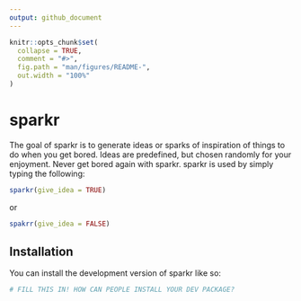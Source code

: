 ```yaml
---
output: github_document
---
```


<!-- README.md is generated from README.Rmd. Please edit that file -->

```r
knitr::opts_chunk$set(
  collapse = TRUE,
  comment = "#>",
  fig.path = "man/figures/README-",
  out.width = "100%"
)
```

# sparkr

<!-- badges: start -->
<!-- badges: end -->

The goal of sparkr is to generate ideas or sparks of inspiration of things to do when you get bored. Ideas are predefined, but chosen randomly for your enjoyment. Never get bored again with sparkr. sparkr is used by simply typing the following:
```r
sparkr(give_idea = TRUE) 
```
or
```r
spakrr(give_idea = FALSE)
```

## Installation

You can install the development version of sparkr like so:

``` r
# FILL THIS IN! HOW CAN PEOPLE INSTALL YOUR DEV PACKAGE?

```

